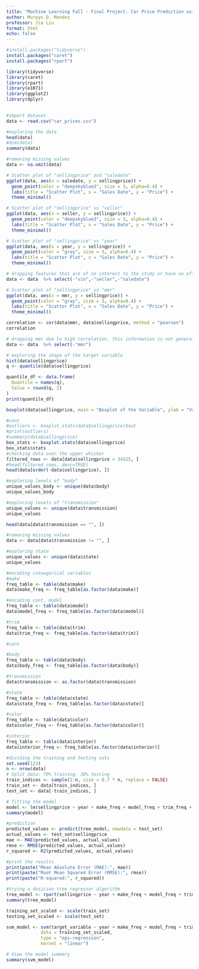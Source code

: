 ---
title: "Machine Learning Fall - Final Project. Car Price Prediction using Machine Learning."
author: Murpys D. Mendez
professor: Jia Liu
format: html
echo: false
---


```{r installs}
#install.packages("tidyverse")
install.packages("caret")
install.packages("rpart")
```

```{r setup}
library(tidyverse)
library(caret)
library(rpart)
library(e1071)
library(ggplot2)
library(dplyr)
 
```

```{r import}
#import dataset
data <- read.csv("car_prices.csv")
```

```{r}
#exploring the data
head(data)
#dim(data)
summary(data)

```
```{r}
#removing missing values
data <- na.omit(data)
```

```{r}
# Scatter plot of "sellingprice" and "saledate"
ggplot(data, aes(x = saledate, y = sellingprice)) +
  geom_point(color = "deepskyblue3", size = 3, alpha=0.4) +
  labs(title = "Scatter Plot", x = "Sales Date", y = "Price") +
  theme_minimal()

```



```{r}
# Scatter plot of "sellingprice" vs "seller"
ggplot(data, aes(x = seller, y = sellingprice)) +
  geom_point(color = "deepskyblue3", size = 3, alpha=0.4) +
  labs(title = "Scatter Plot", x = "Sales Date", y = "Price") +
  theme_minimal()

```

```{r}
# Scatter plot of "sellingprice" vs "year"
ggplot(data, aes(x = year, y = sellingprice)) +
  geom_point(color = "gray", size = 3, alpha=0.4) +
  labs(title = "Scatter Plot", x = "Sales Date", y = "Price") +
  theme_minimal()

```

```{r}
# dropping features that are of no interest to the study or have no effect on the target.
data <- data  %>% select(-"vin",-"seller",-"saledate")

```

```{r}
# Scatter plot of "sellingprice" vs "mmr"
ggplot(data, aes(x = mmr, y = sellingprice)) +
  geom_point(color = "gray", size = 3, alpha=0.4) +
  labs(title = "Scatter Plot", x = "Sales Date", y = "Price") +
  theme_minimal()

```

```{r}
correlation <- cor(data$mmr, data$sellingprice, method = "pearson")
correlation

```


```{r}
# dropping mmr due to high correlation. this information is not generally available.
data <- data  %>% select(-"mmr")

```

```{r}
# exploring the shape of the target variable
hist(data$sellingprice)
q <- quantile(data$sellingprice)

quantile_df <- data.frame(
  Quantile = names(q),
  Value = round(q, 2)
)
print(quantile_df)

boxplot(data$sellingprice, main = "Boxplot of the Variable", ylab = "Values")

```

```{r}
#cont
#outliers <- boxplot.stats(data$sellingprice)$out
#print(outliers)
#summary(data$sellingprice)
box_stats <- boxplot.stats(data$sellingprice)
box_stats$stats
#checking data over the upper whisker
filtered_rows <- data[data$sellingprice > 34325, ]
#head(filtered_rows, desc=TRUE)
head(data[order(-data$sellingprice), ])

```

```{r}
#exploring levels of "body"
unique_values_body <- unique(data$body)
unique_values_body

```

```{r}
#exploring levels of "transmission"
unique_values <- unique(data$transmission)
unique_values

```

```{r}
head(data[data$transmission == "", ])

```

```{r}
#removing missing values
data <- data[data$transmission != "", ]

```

```{r}
#exploring state
unique_values <- unique(data$state)
unique_values

```


```{r}
#encoding catewgorical variables
#make
freq_table <- table(data$make)
data$make_freq <- freq_table[as.factor(data$make)]

#encoding cont. model
freq_table <- table(data$model)
data$model_freq <- freq_table[as.factor(data$model)]

#trim
freq_table <- table(data$trim)
data$trim_freq <- freq_table[as.factor(data$trim)]

```

```{r}
#cont

#body
freq_table <- table(data$body)
data$body_freq <- freq_table[as.factor(data$body)]

#transmission
data$transmission <- as.factor(data$transmission)

#state
freq_table <- table(data$state)
data$state_freq <- freq_table[as.factor(data$state)]

#color
freq_table <- table(data$color)
data$color_freq <- freq_table[as.factor(data$color)]

#interior
freq_table <- table(data$interior)
data$interior_freq <- freq_table[as.factor(data$interior)]

```

```{r}
#dividing the training and testing sets
set.seed(123)
n <- nrow(data)
# Split data: 70% training, 30% testing
train_indices <- sample(1:n, size = 0.7 * n, replace = FALSE)
train_set <- data[train_indices, ]
test_set <- data[-train_indices, ]

```

```{r}
# fitting the model
model <- lm(sellingprice ~ year + make_freq + model_freq + trim_freq + body_freq + transmission + state_freq + condition + odometer, data = train_set)
summary(model)

```

```{r}
#prediction
predicted_values <- predict(tree_model, newdata = test_set)
actual_values <- test_set$sellingprice
mae <- MAE(predicted_values, actual_values)
rmse <- RMSE(predicted_values, actual_values)
r_squared <- R2(predicted_values, actual_values)

```

```{r}
#print the results
print(paste("Mean Absolute Error (MAE):", mae))
print(paste("Root Mean Squared Error (RMSE):", rmse))
print(paste("R-squared:", r_squared))

```

```{r}
#trying a desicion tree regressor algorithm
tree_model <- rpart(sellingprice ~ year + make_freq + model_freq + trim_freq + body_freq + transmission + state_freq + condition + odometer + color_freq + interior_freq, data = train_set, method = "anova")
summary(tree_model)

```


```{r}
training_set_scaled <- scale(train_set)
testing_set_scaled <- scale(test_set)

svm_model <- svm(target_variable ~ year + make_freq + model_freq + trim_freq + body_freq + transmission + state_freq + condition + odometer + color_freq + interior_freq,
             data = training_set_scaled,
             type = "eps-regression",
             kernel = "linear")

# View the model summary
summary(svm_model)

```


```{r}

```


```{r}

```


```{r}

```
